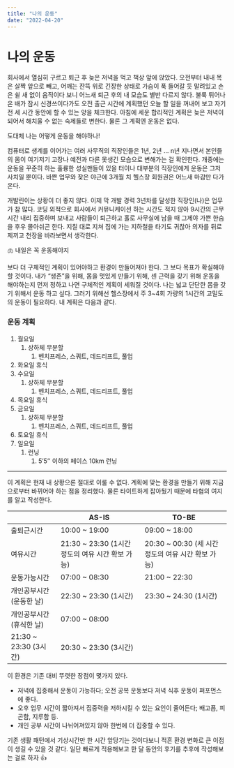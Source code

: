 ```yaml
---
title: "나의 운동"
date: "2022-04-20"
---
```


# 나의 운동

회사에서 열심히 구르고 퇴근 후 늦은 저녁을 먹고 책상 앞에 앉았다. 오전부터 내내 목은 살짝 앞으로 빼고, 어깨는 잔뜩 위로 긴장한 상태로 가슴이 푹 들어갈 듯 말려있고 손은 쉴 새 없이 움직이다 보니 어느새 퇴근 후의 내 모습도 별반 다르지 않다. 불룩 튀어나온 배가 잠시 신경쓰이다가도 오전 출근 시간에 계획했던 오늘 할 일을 꺼내어 보고 자기 전 세 시간 동안에 할 수 있는 양을 체크한다. 아침에 세운 합리적인 계획은 늦은 저녁이 되어서 해치울 수 없는 숙제들로 변한다. 물론 그 계획엔 운동은 없다. 

도대체 나는 어떻게 운동을 해야하나!

컴퓨터로 생계를 이어가는 여러 사무직의 직장인들은 1년, 2년 ... n년 지나면서 본인들의 몸이 여기저기 고장나 예전과 다른 못생긴 모습으로 변해가는 걸 확인한다. 개중에는 운동을 꾸준히 하는 훌륭한 성실맨들이 있을 터이나 대부분의 직장인에게 운동은 그저 사치일 뿐이다. 바쁜 업무와 잦은 야근에 3개월 치 헬스장 회원권은 어느새 마감만 다가온다. 

개발린이는 상황이 더 좋지 않다. 이제 막 개발 경력 3년차를 달성한 직장인(나)은 업무가 참 많다. 코딩 외적으로 회사에서 커뮤니케이션 하는 시간도 적지 않아 9시간의 근무 시간 내리 집중하며 보내고 사람들이 퇴근하고 홀로 사무실에 남을 때 그제야 가쁜 한숨을 후우 몰아쉬곤 한다. 지칠 대로 지쳐 집에 가는 지하철을 타기도 귀찮아 의자를 뒤로 제끼고 천장을 바라보면서 생각한다. 

<aside>
🫁 내일은 꼭 운동해야지

</aside>

보다 더 구체적인 계획이 있어야하고 환경이 만들어져야 한다. 그 보다 목표가 확실해야 할 것이다. 내가 “생존”을 위해, 몸을 멋있게 만들기 위해, 센 근력을 갖기 위해 운동을 해야하는지 먼저 정하고 나면 구체적인 계획이 세워질 것이다. 나는 넓고 단단한 몸을 갖기 위해서 운동 하고 싶다. 그러기 위해선 헬스장에서 주 3~4회 가량의 1시간의 고밀도의 운동이 필요하다. 내 계획은 다음과 같다.

### 운동 계획

1. 월요일
    1. 상하체 무분할
        1. 벤치프레스, 스쿼트, 데드리프트, 풀업
2. 화요일 휴식
3. 수요일
    1. 상하체 무분할
        1. 벤치프레스, 스쿼트, 데드리프트, 풀업
4. 목요일 휴식
5. 금요일
    1. 상하체 무분할
        1. 벤치프레스, 스쿼트, 데드리프트, 풀업
6. 토요일 휴식
7. 일요일 
    1. 런닝
        1. 5’5’’ 이하의 페이스 10km 런닝

---

이 계획은 현재 내 상황으론 절대로 이룰 수 없다. 계획에 맞는 환경을 만들기 위해 지금으로부터 바뀌어야 하는 점을 정리했다. 물론 타이트하게 잡아뒀기 때문에 타협의 여지를 알고 작성한다.

|  | AS-IS | TO-BE |
| --- | --- | --- |
| 출퇴근시간 | 10:00 ~ 19:00 | 09:00 ~ 18:00 |
| 여유시간 | 21:30 ~ 23:30 (1시간 정도의 여유 시간 확보 가능) | 20:30 ~ 00:30 (세 시간 정도의 여유 시간 확보 가능) |
| 운동가능시간 | 07:00 ~ 08:30 | 21:00 ~ 22:30 |
| 개인공부시간 (운동한 날) | 22:30 ~ 23:30 (1시간) | 23:30 ~ 24:30 (1시간) |
| 개인공부시간 (휴식한 날) | 07:00 ~ 08:00
21:30 ~ 23:30 (3시간) | 20:30 ~ 23:30 (3시간) |

이 환경은 기존 대비 뚜렷한 장점이 몇가지 있다.

- 저녁에 집중해서 운동이 가능하다; 오전 공복 운동보다 저녁 식후 운동이 퍼포먼스에 좋다.
- 오후 업무 시간이 짧아져서 집중력을 저하시킬 수 있는 요인이 줄어든다; 배고픔, 피곤함, 지루함 등.
- 개인 공부 시간이 나뉘어져있지 않아 한번에 더 집중할 수 있다.

기존 생활 패턴에서 기상시간만 한 시간 앞당기는 것이다보니 적흔 환경 변화로 큰 이점이 생길 수 있을 것 같다. 일단 빠르게 적용해보고 한 달 동안의 후기를 추후에 작성해보는 걸로 하자 👍